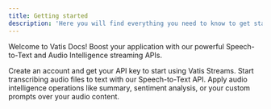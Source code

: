 ```yaml
---
title: Getting started
description: 'Here you will find everything you need to know to get started with Vatis Streams.'
---
```


Welcome to Vatis Docs! Boost your application with our powerful Speech-to-Text and Audio Intelligence streaming APIs.

<CardGroup cols="1">
    <Card title="Get API access" icon="user" iconType="light" href="get-started/get-api-access">
        Create an account and get your API key to start using Vatis Streams.
    </Card>
    <Card title="Pre-recorded transcription" icon="file-audio" iconType="light" href="speech-to-text/pre-recorded/getting-started">
        Start transcribing audio files to text with our Speech-to-Text API.
    </Card>
    <Card title="Audio Intelligence" icon="brain" iconType="light" href="audio-intelligence">
        Apply audio intelligence operations like summary, sentiment analysis, or your custom prompts over your audio content.
    </Card>
</CardGroup>